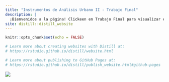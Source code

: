 ```yaml
---
title: "Instrumentos de Análisis Urbano II - Trabajo Final"
description: |
  ¡Bienvenidos a la página! Clickeen en Trabajo Final para visualizar el TP completo.
site: distill::distill_website
---
```


```r
knitr::opts_chunk$set(echo = FALSE)

# Learn more about creating websites with Distill at:
# https://rstudio.github.io/distill/website.html

# Learn more about publishing to GitHub Pages at:
# https://rstudio.github.io/distill/publish_website.html#github-pages

```

![](logo.jpg)

